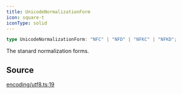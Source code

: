 ```yaml
---
title: UnicodeNormalizationForm
icon: square-t
iconType: solid
---
```


```ts
type UnicodeNormalizationForm: "NFC" | "NFD" | "NFKC" | "NFKD";
```

The stanard normalization forms.

## Source

[encoding/utf8.ts:19](https://github.com/dominant-strategies/quais.js/blob/ee02936aba09408559e9681b2940de1545f73064/src/encoding/utf8.ts#L19)
